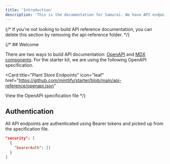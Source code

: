```yaml
---
title: 'Introduction'
description: 'This is the documentation for Samurai. We have API endpoints for Assistants, Chats, Messages and more. Begin setting up your integration today.'
---
```


{/* <Note>
  If you're not looking to build API reference documentation, you can delete
  this section by removing the api-reference folder.
</Note> */}

{/* ## Welcome

There are two ways to build API documentation: [OpenAPI](https://mintlify.com/docs/api-playground/openapi/setup) and [MDX components](https://mintlify.com/docs/api-playground/mdx/configuration). For the starter kit, we are using the following OpenAPI specification.

<Card
  title="Plant Store Endpoints"
  icon="leaf"
  href="https://github.com/mintlify/starter/blob/main/api-reference/openapi.json"
>
  View the OpenAPI specification file
</Card> */}

## Authentication

All API endpoints are authenticated using Bearer tokens and picked up from the specification file.

```json
"security": [
  {
    "bearerAuth": []
  }
]
```
